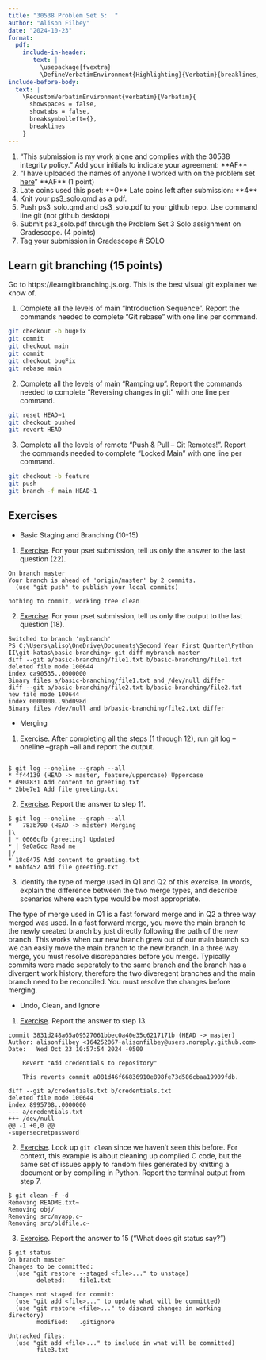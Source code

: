 ---
title: "30538 Problem Set 5:  "
author: "Alison Filbey"
date: "2024-10-23"
format: 
  pdf:
    include-in-header: 
       text: |
         \usepackage{fvextra}
         \DefineVerbatimEnvironment{Highlighting}{Verbatim}{breaklines,commandchars=\\\{\}}
include-before-body:
  text: |
    \RecustomVerbatimEnvironment{verbatim}{Verbatim}{
      showspaces = false,
      showtabs = false,
      breaksymbolleft={},
      breaklines
    }
---
1. "This submission is my work alone and complies with the 30538 integrity
policy." Add your initials to indicate your agreement: \*\*AF\*\*
2. "I have uploaded the names of anyone I worked with on the problem set [here](https://docs.google.com/forms/d 1-zzHx762odGlpVWtgdIC55vqF-j3gqdAp6Pno1rIGK0/edit)" \*\*AF\*\* (1 point)
3. Late coins used this pset:  \*\*0\*\*  Late coins left after submission: \*\*4\*\* 
4. Knit your ps3_solo.qmd as a pdf.
5. Push ps3_solo.qmd and ps3_solo.pdf to your github repo. Use command line git (not github desktop)
6. Submit ps3_solo.pdf through the Problem Set 3 Solo assignment on Gradescope. (4 points)
7. Tag your submission in Gradescope
# SOLO 

## Learn git branching (15 points)
Go to https://learngitbranching.js.org. This is the best visual git explainer we know of.

1. Complete all the levels of main "Introduction Sequence". Report the commands needed to complete "Git rebase" with one line per command. 
```{bash} 
git checkout -b bugFix
git commit
git checkout main
git commit
git checkout bugFix
git rebase main
```

2. Complete all the levels of main "Ramping up". Report the commands needed to complete "Reversing changes in git" with one line per command. 
```{bash} 
git reset HEAD~1
git checkout pushed
git revert HEAD
```

3. Complete all the levels of remote "Push & Pull -- Git Remotes!". Report the commands needed to complete "Locked Main" with one line per command.
```{bash} 
git checkout -b feature
git push
git branch -f main HEAD~1
```

## Exercises

- Basic Staging and Branching (10-15)
1. [Exercise](source setup.sh). For your pset submission, tell us only the answer to the last question (22).
```
On branch master
Your branch is ahead of 'origin/master' by 2 commits.
  (use "git push" to publish your local commits)

nothing to commit, working tree clean

```

2. [Exercise](.\setup.ps1). For your pset submission, tell us only the output to the last question (18).
```
Switched to branch 'mybranch'
PS C:\Users\aliso\OneDrive\Documents\Second Year First Quarter\Python II\git-katas\basic-branching> git diff mybranch master
diff --git a/basic-branching/file1.txt b/basic-branching/file1.txt
deleted file mode 100644
index ca90535..0000000
Binary files a/basic-branching/file1.txt and /dev/null differ
diff --git a/basic-branching/file2.txt b/basic-branching/file2.txt
new file mode 100644
index 0000000..9bd098d
Binary files /dev/null and b/basic-branching/file2.txt differ
```

- Merging 
1. [Exercise](https://github.com/eficode-academy/git-katas/blob/master/ff-merge/README.md). After completing all the steps (1 through 12), run git log --oneline --graph --all and report the output.
```

$ git log --oneline --graph --all
* ff44139 (HEAD -> master, feature/uppercase) Uppercase
* d90a831 Add content to greeting.txt
* 2bbe7e1 Add file greeting.txt

```

2. [Exercise](https://github.com/eficode-academy/git-katas/blob/master/3-way-merge/README.md). Report the answer to step 11.
```
$ git log --oneline --graph --all
*   783b790 (HEAD -> master) Merging
|\  
| * 0666cfb (greeting) Updated
* | 9a0a6cc Read me
|/
* 18c6475 Add content to greeting.txt
* 66bf452 Add file greeting.txt
```

3. Identify the type of merge used in Q1 and Q2 of this exercise. In words, explain the difference between the two merge types, and describe scenarios where each type would be most appropriate.

The type of merge used in Q1 is a fast forward merge and in Q2 a three way merged was used. In a fast forward merge, you move the main branch to the newly created branch by just directly following the path of the new branch. This works when our new branch grew out of our main branch so we can easily move the main branch to the new branch. In a three way merge, you must resolve discrepancies before you merge. Typically commits were made seperately to the same branch and the branch has a divergent work history, therefore the two diveregent branches and the main branch need to be reconciled. You must resolve the changes before merging. 


- Undo, Clean, and Ignore
1. [Exercise](https://github.com/eficode-academy/git-katas/blob/master/basic-revert/README.md). Report the answer to step 13.
```
commit 3831d248a65a09527061bbec0a40e35c6217171b (HEAD -> master)
Author: alisonfilbey <164252067+alisonfilbey@users.noreply.github.com>
Date:   Wed Oct 23 10:57:54 2024 -0500

    Revert "Add credentials to repository"

    This reverts commit a081d46f66836910e898fe73d586cbaa19909fdb.

diff --git a/credentials.txt b/credentials.txt
deleted file mode 100644
index 8995708..0000000
--- a/credentials.txt
+++ /dev/null
@@ -1 +0,0 @@
-supersecretpassword

```

2. [Exercise](https://github.com/eficode-academy/git-katas/blob/master/basic-cleaning/README.md). Look up `git clean` since we haven't seen this before. For context, this example is about cleaning up compiled C code, but the same set of issues apply to random files generated by knitting a document or by compiling in Python. Report the terminal output from step 7. 

```
$ git clean -f -d
Removing README.txt~
Removing obj/
Removing src/myapp.c~
Removing src/oldfile.c~
```

3. [Exercise](https://github.com/eficode-academy/git-katas/blob/master/ignore/README.md). Report the answer to 15 ("What does git status say?") 
```
$ git status
On branch master
Changes to be committed:
  (use "git restore --staged <file>..." to unstage)
        deleted:    file1.txt

Changes not staged for commit:
  (use "git add <file>..." to update what will be committed)
  (use "git restore <file>..." to discard changes in working directory)
        modified:   .gitignore

Untracked files:
  (use "git add <file>..." to include in what will be committed)
        file3.txt

```